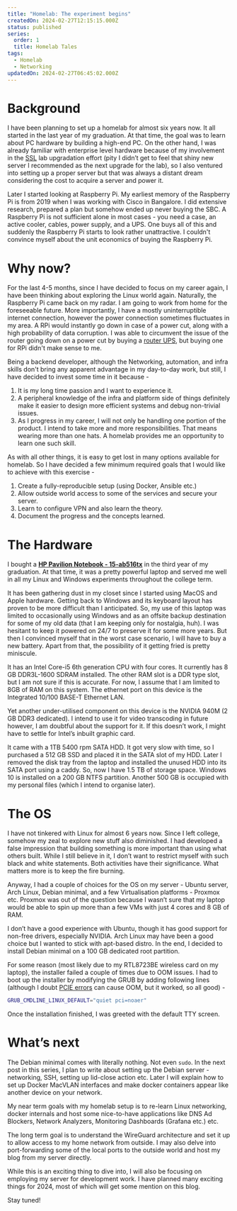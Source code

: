 ```yaml
---
title: "Homelab: The experiment begins"
createdOn: 2024-02-27T12:15:15.000Z
status: published
series:
  order: 1
  title: Homelab Tales
tags:
  - Homelab
  - Networking
updatedOn: 2024-02-27T06:45:02.000Z
---
```


# Background

I have been planning to set up a homelab for almost six years now. It all started in the last year of my graduation. At that time, the goal was to learn about PC hardware by building a high-end PC. On the other hand, I was already familiar with enterprise level hardware because of my involvement in the [SSL](https://athena.nitc.ac.in/) lab upgradation effort (pity I didn’t get to feel that shiny new server I recommended as the next upgrade for the lab), so I also ventured into setting up a proper server but that was always a distant dream considering the cost to acquire a server and power it.

Later I started looking at Raspberry Pi. My earliest memory of the Raspberry Pi is from 2019 when I was working with Cisco in Bangalore. I did extensive research, prepared a plan but somehow ended up never buying the SBC. A Raspberry Pi is not sufficient alone in most cases - you need a case, an active cooler, cables, power supply, and a UPS. One buys all of this and suddenly the Raspberry Pi starts to look rather unattractive. I couldn't convince myself about the unit economics of buying the Raspberry Pi.

# Why now?

For the last 4-5 months, since I have decided to focus on my career again, I have been thinking about exploring the Linux world again. Naturally, the Raspberry Pi came back on my radar. I am going to work from home for the foreseeable future. More importantly, I have a mostly uninterruptible internet connection, however the power connection sometimes fluctuates in my area. A RPi would instantly go down in case of a power cut, along with a high probability of data corruption. I was able to circumvent the issue of the router going down on a power cut by buying a [router UPS](https://cuzorlabs.com/products/router-ups-for-12v2a), but buying one for RPi didn't make sense to me.

Being a backend developer, although the Networking, automation, and infra skills don't bring any apparent advantage in my day-to-day work, but still, I have decided to invest some time in it because -

1. It is my long time passion and I want to experience it.
2. A peripheral knowledge of the infra and platform side of things definitely make it easier to design more efficient systems and debug non-trivial issues.
3. As I progress in my career, I will not only be handling one portion of the product. I intend to take more and more responsibilities. That means wearing more than one hats. A homelab provides me an opportunity to learn one such skill.

As with all other things, it is easy to get lost in many options available for homelab. So I have decided a few minimum required goals that I would like to achieve with this exercise -

1. Create a fully-reproducible setup (using Docker, Ansible etc.)
2. Allow outside world access to some of the services and secure your server.
3. Learn to configure VPN and also learn the theory.
4. Document the progress and the concepts learned.

# The Hardware

I bought a **[HP Pavilion Notebook - 15-ab516tx](https://support.hp.com/us-en/document/c05030912)** in the third year of my graduation. At that time, it was a pretty powerful laptop and served me well in all my Linux and Windows experiments throughout the college term.

It has been gathering dust in my closet since I started using MacOS and Apple hardware. Getting back to Windows and its keyboard layout has proven to be more difficult than I anticipated. So, my use of this laptop was limited to occasionally using Windows and as an offsite backup destination for some of my old data (that I am keeping only for nostalgia, huh). I was hesitant to keep it powered on 24/7 to preserve it for some more years. But then I convinced myself that in the worst case scenario, I will have to buy a new battery. Apart from that, the possibility of it getting fried is pretty miniscule.

It has an Intel Core-i5 6th generation CPU with four cores. It currently has 8 GB DDR3L-1600 SDRAM installed. The other RAM slot is a DDR type slot, but I am not sure if this is accurate. For now, I assume that I am limited to 8GB of RAM on this system. The ethernet port on this device is the Integrated 10/100 BASE-T Ethernet LAN.

Yet another under-utilised component on this device is the NVIDIA 940M (2 GB DDR3 dedicated). I intend to use it for video transcoding in future however, I am doubtful about the support for it. If this doesn’t work, I might have to settle for Intel’s inbuilt graphic card.

It came with a 1TB 5400 rpm SATA HDD. It got very slow with time, so I purchased a 512 GB SSD and placed it in the SATA slot of my HDD. Later I removed the disk tray from the laptop and installed the unused HDD into its SATA port using a caddy. So, now I have 1.5 TB of storage space. Windows 10 is installed on a 200 GB NTFS partition. Another 500 GB is occupied with my personal files (which I intend to organise later).

# The OS

I have not tinkered with Linux for almost 6 years now. Since I left college, somehow my zeal to explore new stuff also diminished. I had developed a false impression that building something is more important than using what others built. While I still believe in it, I don’t want to restrict myself with such black and white statements. Both activities have their significance. What matters more is to keep the fire burning.

Anyway, I had a couple of choices for the OS on my server - Ubuntu server, Arch Linux, Debian minimal, and a few Virtualisation platforms - Proxmox etc. Proxmox was out of the question because I wasn’t sure that my laptop would be able to spin up more than a few VMs with just 4 cores and 8 GB of RAM.

I don’t have a good experience with Ubuntu, though it has good support for non-free drivers, especially NVIDIA. Arch Linux may have been a good choice but I wanted to stick with apt-based distro. In the end, I decided to install Debian minimal on a 100 GB dedicated root partition.

For some reason (most likely due to my RTL8723BE wireless card on my laptop), the installer failed a couple of times due to OOM issues. I had to boot up the installer by modifying the GRUB by adding following lines (although I doubt [PCIE errors](https://askubuntu.com/questions/1190813/realtek-rtl8723be-pcie-wireless-network-adapter-is-crashing-my-ubuntu-18-04) can cause OOM, but it worked, so all good) -

```bash
GRUB_CMDLINE_LINUX_DEFAULT="quiet pci=noaer"
```

Once the installation finished, I was greeted with the default TTY screen.

# What’s next

The Debian minimal comes with literally nothing. Not even `sudo`. In the next post in this series, I plan to write about setting up the Debian server - networking, SSH, setting up lid-close action etc. Later I will explain how to set up Docker MacVLAN interfaces and make docker containers appear like another device on your network.

My near term goals with my homelab setup is to re-learn Linux networking, docker internals and host some nice-to-have applications like DNS Ad Blockers, Network Analyzers, Monitoring Dashboards (Grafana etc.) etc.

The long term goal is to understand the WireGuard architecture and set it up to allow access to my home network from outside. I may also delve into port-forwarding some of the local ports to the outside world and host my blog from my server directly.

While this is an exciting thing to dive into, I will also be focusing on employing my server for development work. I have planned many exciting things for 2024, most of which will get some mention on this blog.

Stay tuned!
